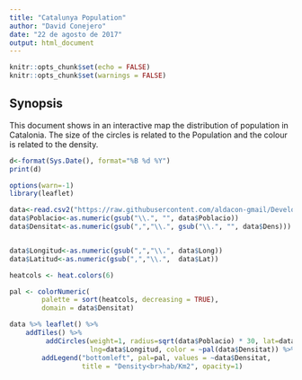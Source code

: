 ```yaml
---
title: "Catalunya Population"
author: "David Conejero"
date: "22 de agosto de 2017"
output: html_document
---
```


```r
knitr::opts_chunk$set(echo = FALSE)
knitr::opts_chunk$set(warnings = FALSE)
```

## Synopsis

This document shows in an interactive map the distribution of population in Catalonia. The size of the circles is related to the Population and the colour is related to the density.

```r
d<-format(Sys.Date(), format="%B %d %Y")
print(d)
```

```r
options(warn=-1)
library(leaflet)

data<-read.csv2("https://raw.githubusercontent.com/aldacon-gmail/DevelopingDataProducts/master/population.csv")
data$Poblacio<-as.numeric(gsub("\\.", "", data$Poblacio))
data$Densitat<-as.numeric(gsub(",","\\.", gsub("\\.", "", data$Dens)))


data$Longitud<-as.numeric(gsub(",","\\.", data$Long))
data$Latitud<-as.numeric(gsub(",","\\.",  data$Lat))

heatcols <- heat.colors(6)

pal <- colorNumeric(
        palette = sort(heatcols, decreasing = TRUE),
        domain = data$Densitat)

data %>% leaflet() %>%
    addTiles() %>% 
         addCircles(weight=1, radius=sqrt(data$Poblacio) * 30, lat=data$Latitud,
                    lng=data$Longitud, color = ~pal(data$Densitat)) %>%
        addLegend("bottomleft", pal=pal, values = ~data$Densitat, 
                  title = "Density<br>hab/Km2", opacity=1)
```

